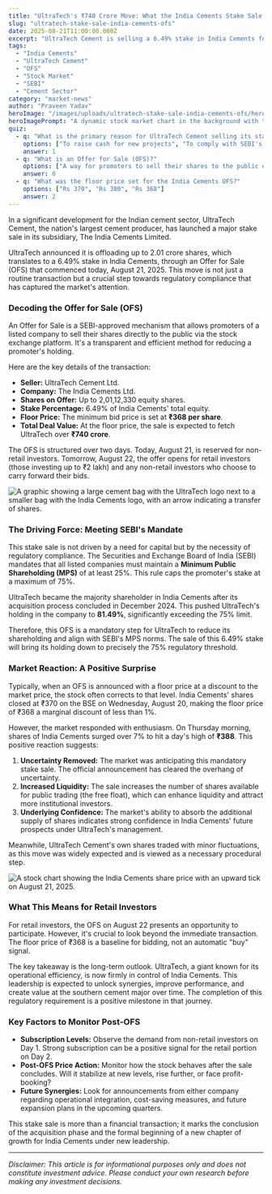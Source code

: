 ```yaml
---
title: "UltraTech's ₹740 Crore Move: What the India Cements Stake Sale Means for Investors"
slug: "ultratech-stake-sale-india-cements-ofs"
date: 2025-08-21T11:00:00.000Z
excerpt: "UltraTech Cement is selling a 6.49% stake in India Cements for over ₹740 crore. We break down what this Offer for Sale (OFS) means for the companies, the market, and you as an investor."
tags:
  - "India Cements"
  - "UltraTech Cement"
  - "OFS"
  - "Stock Market"
  - "SEBI"
  - "Cement Sector"
category: "market-news"
author: "Praveen Yadav"
heroImage: "/images/uploads/ultratech-stake-sale-india-cements-ofs/hero-image.jpg"
heroImagePrompt: "A dynamic stock market chart in the background with the logos of UltraTech Cement and India Cements in the foreground, symbolizing a major financial transaction in the Indian cement industry."
quiz:
  - q: "What is the primary reason for UltraTech Cement selling its stake in India Cements?"
    options: ["To raise cash for new projects", "To comply with SEBI's public shareholding norms", "Because India Cements was underperforming"]
    answer: 1
  - q: "What is an Offer for Sale (OFS)?"
    options: ["A way for promoters to sell their shares to the public on the stock exchange", "A new IPO for a company", "A method for companies to buy back their own shares"]
    answer: 0
  - q: "What was the floor price set for the India Cements OFS?"
    options: ["Rs 370", "Rs 380", "Rs 368"]
    answer: 2
---
```


In a significant development for the Indian cement sector, UltraTech Cement, the nation's largest cement producer, has launched a major stake sale in its subsidiary, The India Cements Limited.

UltraTech announced it is offloading up to 2.01 crore shares, which translates to a 6.49% stake in India Cements, through an Offer for Sale (OFS) that commenced today, August 21, 2025. This move is not just a routine transaction but a crucial step towards regulatory compliance that has captured the market's attention.

### Decoding the Offer for Sale (OFS)

An Offer for Sale is a SEBI-approved mechanism that allows promoters of a listed company to sell their shares directly to the public via the stock exchange platform. It's a transparent and efficient method for reducing a promoter's holding.

Here are the key details of the transaction:
*   **Seller:** UltraTech Cement Ltd.
*   **Company:** The India Cements Ltd.
*   **Shares on Offer:** Up to 2,01,12,330 equity shares.
*   **Stake Percentage:** 6.49% of India Cements' total equity.
*   **Floor Price:** The minimum bid price is set at **₹368 per share**.
*   **Total Deal Value:** At the floor price, the sale is expected to fetch UltraTech over **₹740 crore**.

The OFS is structured over two days. Today, August 21, is reserved for non-retail investors. Tomorrow, August 22, the offer opens for retail investors (those investing up to ₹2 lakh) and any non-retail investors who choose to carry forward their bids.

![A graphic showing a large cement bag with the UltraTech logo next to a smaller bag with the India Cements logo, with an arrow indicating a transfer of shares.](/images/uploads/ultratech-stake-sale-india-cements-ofs/stake-sale-visual.png)

### The Driving Force: Meeting SEBI's Mandate

This stake sale is not driven by a need for capital but by the necessity of regulatory compliance. The Securities and Exchange Board of India (SEBI) mandates that all listed companies must maintain a **Minimum Public Shareholding (MPS)** of at least 25%. This rule caps the promoter's stake at a maximum of 75%.

UltraTech became the majority shareholder in India Cements after its acquisition process concluded in December 2024. This pushed UltraTech's holding in the company to **81.49%**, significantly exceeding the 75% limit.

Therefore, this OFS is a mandatory step for UltraTech to reduce its shareholding and align with SEBI's MPS norms. The sale of this 6.49% stake will bring its holding down to precisely the 75% regulatory threshold.

### Market Reaction: A Positive Surprise

Typically, when an OFS is announced with a floor price at a discount to the market price, the stock often corrects to that level. India Cements' shares closed at ₹370 on the BSE on Wednesday, August 20, making the floor price of ₹368 a marginal discount of less than 1%.

However, the market responded with enthusiasm. On Thursday morning, shares of India Cements surged over 7% to hit a day's high of **₹388**. This positive reaction suggests:
1.  **Uncertainty Removed:** The market was anticipating this mandatory stake sale. The official announcement has cleared the overhang of uncertainty.
2.  **Increased Liquidity:** The sale increases the number of shares available for public trading (the free float), which can enhance liquidity and attract more institutional investors.
3.  **Underlying Confidence:** The market's ability to absorb the additional supply of shares indicates strong confidence in India Cements' future prospects under UltraTech's management.

Meanwhile, UltraTech Cement's own shares traded with minor fluctuations, as this move was widely expected and is viewed as a necessary procedural step.

![A stock chart showing the India Cements share price with an upward tick on August 21, 2025.](/images/uploads/ultratech-stake-sale-india-cements-ofs/market-reaction-chart.png)

### What This Means for Retail Investors

For retail investors, the OFS on August 22 presents an opportunity to participate. However, it's crucial to look beyond the immediate transaction. The floor price of ₹368 is a baseline for bidding, not an automatic "buy" signal.

The key takeaway is the long-term outlook. UltraTech, a giant known for its operational efficiency, is now firmly in control of India Cements. This leadership is expected to unlock synergies, improve performance, and create value at the southern cement major over time. The completion of this regulatory requirement is a positive milestone in that journey.

### Key Factors to Monitor Post-OFS

*   **Subscription Levels:** Observe the demand from non-retail investors on Day 1. Strong subscription can be a positive signal for the retail portion on Day 2.
*   **Post-OFS Price Action:** Monitor how the stock behaves after the sale concludes. Will it stabilize at new levels, rise further, or face profit-booking?
*   **Future Synergies:** Look for announcements from either company regarding operational integration, cost-saving measures, and future expansion plans in the upcoming quarters.

This stake sale is more than a financial transaction; it marks the conclusion of the acquisition phase and the formal beginning of a new chapter of growth for India Cements under new leadership.

***

*Disclaimer: This article is for informational purposes only and does not constitute investment advice. Please conduct your own research before making any investment decisions.*